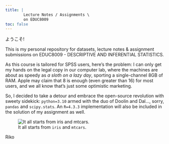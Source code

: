 ```yaml
---
title: | 
        Lecture Notes / Assignments \ 
        on EDUC8009
toc: false
---
```

ようこそ! 

This is my personal repository for datasets, lecture notes & assignment submissions on EDUC8009 - DESCRIPTIVE AND INFERENTIAL STATISTICS. 

As this course is tailored for SPSS users, here's the problem: I can only get my hands on the legal copy in our computer lab, where the machines are about as speedy as *a sloth on a lazy day*, sporting a single-channel 8GB of RAM. Apple may claim that 8 is enough (even greater than 16) for most users, and we all know that’s just some optimistic marketing. 

So, I decided to take a detour and embrace the open-source revolution with sweety sidekick: `python=3.10` armed with the duo of Doolin and Dal..., sorry, `pandas` and `scipy.stats`. An `R=4.3.3` implementation will also be included in the solution of my assignment as well.

![It all starts from `iris` and `mtcars`.](iris_mtcars.webp)

Riko
